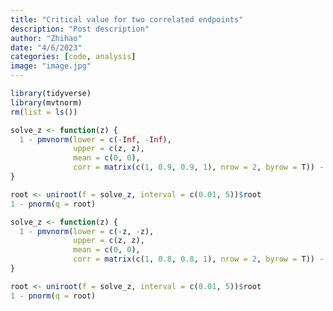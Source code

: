 ```yaml
---
title: "Critical value for two correlated endpoints"
description: "Post description"
author: "Zhihao"
date: "4/6/2023"
categories: [code, analysis]
image: "image.jpg"
---
```


```r
library(tidyverse)
library(mvtnorm)
rm(list = ls())
```

```r
solve_z <- function(z) {
  1 - pmvnorm(lower = c(-Inf, -Inf), 
              upper = c(z, z), 
              mean = c(0, 0), 
              corr = matrix(c(1, 0.9, 0.9, 1), nrow = 2, byrow = T)) - 0.025
}

root <- uniroot(f = solve_z, interval = c(0.01, 5))$root
1 - pnorm(q = root)
```

```r
solve_z <- function(z) {
  1 - pmvnorm(lower = c(-z, -z), 
              upper = c(z, z), 
              mean = c(0, 0), 
              corr = matrix(c(1, 0.8, 0.8, 1), nrow = 2, byrow = T)) - 0.10
}

root <- uniroot(f = solve_z, interval = c(0.01, 5))$root
1 - pnorm(q = root)
```
